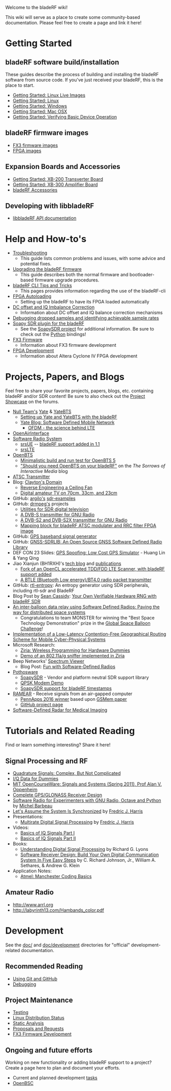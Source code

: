Welcome to the bladeRF wiki!

This wiki will serve as a place to create some community-based documentation. Please feel free to create a page and link it here!

= Getting Started =

== bladeRF software build/installation ==

These guides describe the process of building and installing the bladeRF software from source code. If you've just received your bladeRF, this is the place to start.

* [[Getting Started: Linux Live Images]]
* [[Getting Started: Linux]]
* [[Getting Started: Windows]]
* [[Getting Started: Mac OSX]]
* [[Getting Started: Verifying Basic Device Operation]]

== bladeRF firmware images ==
* [https://www.nuand.com/fx3_images/ FX3 firmware images]
* [https://www.nuand.com/fpga_images/ FPGA images]

== Expansion Boards and Accessories ==

* [[Getting Started: XB200 Transverter Board|Getting Started: XB-200 Transverter Board]]
* [[Getting Started: XB300 Amplifier Board|Getting Started: XB-300 Amplifier Board]]
* [[bladeRF Accessories]]

== Developing with libbladeRF ==

* [https://www.nuand.com/bladeRF-doc/libbladeRF/ libbladeRF API documentation]

= Help and How-to's =
* [[Troubleshooting]]
** This guide lists common problems and issues, with some advice and potential fixes.
* [[Upgrading-bladeRF-firmware|Upgrading the bladeRF firmware]]
** This guide describes both the normal firmware and bootloader-based firmware upgrade procedures.
* [[bladeRF CLI Tips and Tricks]]
** This pages provides information regarding the use of the bladeRF-cli
* [[FPGA Autoloading]]
** Setting up the bladeRF to have its FPGA loaded automatically
* [[DC offset and IQ Imbalance Correction]]
** Information about DC offset and IQ balance correction mechanisms
* [[Debugging dropped samples and identifying achievable sample rates]]
*[https://github.com/pothosware/SoapyBladeRF/wiki#soapy-sdr-plugin-for-blade-rf Soapy SDR plugin for the bladeRF]
** See the [https://github.com/pothosware/SoapySDR/wiki SoapySDR project] for additional information. Be sure to check out the [https://github.com/pothosware/SoapySDR/wiki/PythonSupport Python] bindings!
* [[FX3 Firmware]]
** Information about FX3 firmware development
* [[FPGA Development]]
** Information about Altera Cyclone IV FPGA development

= Projects, Papers, and Blogs =
Feel free to share your favorite projects, papers, blogs, etc. containing bladeRF and/or SDR content! Be sure to also check out the  [https://www.nuand.com/forums/viewforum.php?f=8 Project Showcase] on the forums.
* [http://www.null.ro/ Null Team's] [http://yate.ro/ Yate] & [http://www.yatebts.com YateBTS]
** [[Setting up Yate and YateBTS with the bladeRF]]
** [http://blog.yate.ro/ Yate Blog: Software Defined Mobile Network]
*** [http://blog.yate.ro/2015/05/20/ofdm-the-science-behind-lte/ OFDM - the science behind LTE]
* [http://www.openairinterface.org/ OpenAirInterface]
* [http://www.softwareradiosystems.com/ Software Radio System] 
** [https://github.com/srsLTE/srsUE srsUE] -- [http://www.softwareradiosystems.com/new-srslte-srsue-releases-announced/ bladeRF support added in 1.1]
** [https://github.com/srsLTE/srsLTE srsLTE]
* [http://openbts.org/ OpenBTS]
** [[Minimalistic build and run test for OpenBTS 5]]
** [https://imjuanpablo.wordpress.com/2015/02/14/should-you-need-openbts-on-your-bladerf/ "Should you need OpenBTS on your bladeRF"] on the ''The Sorrows of Interactive Media'' blog
* [[ATSC Transmitter]]
* Blog: [http://www.irrational.net/ Clayton's Domain]
** [http://www.irrational.net/2014/03/22/reverse-engineering-a-ceiling-fan/ Reverse Engineering a Ceiling Fan]
** [http://www.irrational.net/2014/03/02/digital-atv/ Digital amateur TV on 70cm, 33cm, and 23cm]
* GitHub: [https://github.com/argilo argilo's] [https://github.com/argilo/sdr-examples sdr-examples]
* GitHub: [https://github.com/drmpeg drmpeg's] projects
** [https://github.com/drmpeg/dtv-utils Utilities for SDR digital television]
** [https://github.com/drmpeg/gr-dvbs A DVB-S transmitter for GNU Radio]
** [https://github.com/drmpeg/gr-dvbs2 A DVB-S2 and DVB-S2X transmitter for GNU Radio]
** [https://github.com/drmpeg/gr-atscmap Mapping block for bladeRF ATSC modulater and RRC filter FPGA image]
* GitHub: [https://github.com/osqzss/gps-sdr-sim#gps-sdr-sim GPS baseband signal generator]
* GitHub: [https://github.com/taroz/GNSS-SDRLIB#gnss-sdrlib-v20-beta GNSS-SDRLIB: An Open Source GNSS Software Defined Radio Library]
* DEF CON 23 Slides: [https://media.defcon.org/DEF%20CON%2023/DEF%20CON%2023%20presentations/DEFCON-23-Lin-Huang-Qing-Yang-GPS-Spoofing.pdf GPS Spoofing: Low Cost GPS Simulator] - Huang Lin & Yang Qing
* Jiao Xianjun (BH1RXH)'s [http://sdr-x.github.io/ tech blog] and [http://www.researchgate.net/profile/Xianjun_Jiao/publications publications]
** [https://github.com/JiaoXianjun/LTE-Cell-Scanner Fork of an OpenCL accelerated TDD/FDD LTE Scanner, with bladeRF support added]
** [https://github.com/JiaoXianjun/BTLE A BTLE (Bluetooth Low energy)/BT4.0 radio packet transmitter]
* GitHub: [https://github.com/pwarren/rtl-entropy rtl-entropy]: An entropy generator using SDR peripherals, including rtl-sdr and BladeRF
* Blog Post by [https://www.seancassidy.me Sean Cassidy]: [https://www.seancassidy.me/your-own-verifiable-hardware-rng-with-bladerf-sdr.html Your Own Verifiable Hardware RNG with bladeRF SDR]
* [https://balloonchallenge.org/winner_docs/SpaceTechDemo-MONSTER-team-Report.pdf An inter-balloon data relay using Software Defined Radios: Paving the way for distributed space systems]
** Congratulations to team MONSTER for winning the "Best Space Technology Demonstration" prize in the [https://balloonchallenge.org/ Global Space Balloon Challenge]!
* [http://repository.kaust.edu.sa/kaust/handle/10754/559316 Implementation of a Low-Latency Contention-Free Geographical Routing Scheme for Mobile Cyber-Physical Systems]
* Microsoft Research: 
** [http://research.microsoft.com/en-US/projects/ziria/ziria-tutorial-summit-updated.pptx Ziria: Wireless Programming for Hardware Dummies]
** [http://research.microsoft.com/apps/video/dl.aspx?id=244847 Demo of an 802.11a/g sniffer implemented in Ziria]
* Beep Networks' [http://spectrum-map.beepnetworks.com/?sv=2891&df=400 Spectrum Viewer]
** Blog Post: [https://medium.com/@BeepLabs/fun-with-software-defined-radios-d547c83a7492 Fun with Software-Defined Radios]
* [http://www.pothosware.com/ Pothosware]
** [https://github.com/pothosware/SoapySDR SoapySDR] - Vendor and platform neutral SDR support library
** [http://www.joshknows.com/blog/70/StatusUpdateBurstyQpskModem QPSK Modem Demo]
** [http://www.joshknows.com/blog/69/BladeRfSoapySupportWithTimestamps SoapySDR support for bladeRF timestamps]
* [http://devpost.com/software/ramear RAMEAR] - Receive signals from an air-gapped computer
** [http://www.thedp.com/article/2016/01/ramear-wins-thirteenth-pennapps PennApps 2016 winner] based upon [https://www.usenix.org/system/files/conference/usenixsecurity15/sec15-paper-guri-update.pdf GSMem paper]
** [https://github.com/fyquah95/ramear GitHub project page]
* [https://ieeexplore.ieee.org/document/7378332 Software-Defined Radar for Medical Imaging]



= Tutorials and Related Reading =
Find or learn something interesting? Share it here!

== Signal Processing and RF ==
* [http://www.ieee.li/pdf/essay/quadrature_signals.pdf Quadrature Signals: Complex, But Not Complicated]
* [http://whiteboard.ping.se/SDR/IQ I/Q Data for Dummies]
* [http://ocw.mit.edu/resources/res-6-007-signals-and-systems-spring-2011/ MIT OpenCourseWare: Signals and Systems (Spring 2011), Prof Alan V. Oppenheim]
* [http://lea.hamradio.si/~s53mv/navsats/theory.html Complete GPS/GLONASS Receiver Design]
* [http://people.scs.carleton.ca/~barbeau/SDRCRBook/index.shtml Software Radio for Experimenters with GNU Radio, Octave and Python] by [http://people.scs.carleton.ca/~barbeau/ Michel Barbeau]
* [https://link.springer.com/chapter/10.1007/978-94-007-0107-6_20 Let's Assume the System Is Synchronized] by [http://electrical.sdsu.edu/faculty/frederick_harris.html Fredric J. Harris]
* Presentations:
** [https://wireless.vt.edu/symposium/2011/tutorials/Session%20A3_Part%203_Multirate_DSP_Wireless_2011.pdf Multirate Digital Signal Processing] by [http://electrical.sdsu.edu/faculty/frederick_harris.html Fredric J. Harris]
* Videos:
** [https://www.youtube.com/watch?v=h_7d-m1ehoY Basics of IQ Signals Part I]
** [https://www.youtube.com/watch?v=5GGD99Qi1PA Basics of IQ Signals Part II]
* Books:
** [http://www.amazon.com/Understanding-Digital-Signal-Processing-Edition/dp/0137027419/ Understanding Digital Signal Processing] by Richard G. Lyons
** [http://www.amazon.com/SOFTWARE-RECEIVER-DESIGN-COMMUNICATIONS-Hardcover/dp/B00IJ7FX44/ Software Receiver Design: Build Your Own Digital Communication System In Five Easy Steps] by C. Richard Johnson, Jr., William A. Sethares, & Andrew G. Klein
* Application Notes:
** [http://www.atmel.com/Images/Atmel-9164-Manchester-Coding-Basics_Application-Note.pdf Atmel: Manchester Coding Basics]

== Amateur Radio ==
* [[American Radio Relay League|http://www.arrl.org]]
* [[US Amateur Radio Bands|http://labyrinth13.com/Hambands_color.pdf]]

= Development =

See the [https://github.com/Nuand/bladeRF/tree/master/doc doc/] and [https://github.com/Nuand/bladeRF/tree/master/doc/development doc/development] directories for "official" development-related documentation.

== Recommended Reading ==
* [[git-essentials|Using Git and GitHub]]
* [[Debugging]]

== Project Maintenance ==
* [[Testing]]
* [[Linux Distribution Status]]
* [[Static Analysis]]
* [[Proposals and Requests]]
* [[FX3-Firmware|FX3 Firmware Development]]

== Ongoing and future efforts ==
Working on new functionality or adding bladeRF support to a project? Create a page here to plan and document your efforts.

* Current and planned development [[tasks]]
* [[OpenBSC]]